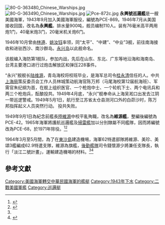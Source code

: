 [[File:80-G-363480_Chinese_Warships.jpg|thumb]]
[[File:80-G-363490_Chinese_Warships.jpg|thumb]]
[[File:Pce-872c.jpg|thumb]]
'''永興號巡邏艦'''是一艘美國海軍{{le|PCE-842級巡邏艦|PCE-842-class patrol craft}}，1943年9月加入美國海軍服役，編號為PCE-869。1946年7月从美国接收回国，改名為'''永興艦'''。排水量900吨，舰员编制110人。装有76毫米高平两用炮1门，40毫米炮3门，20毫米机关炮6门。

1946年10月曾由[[林遵|林遵]]、[[姚汝钰|姚汝钰]]率领，同“太平”、“中建”、“中业”3舰，前往南海接收和进驻西沙、南沙群岛。[[永兴岛|永兴岛]]以此舰命名。

该舰编入海防第1舰队，参加内战，先后在山东、东北、广东等地沿海和海南岛、台湾主要港口进行过炮击解放区和弹压228事件。

“永兴”舰舰长[[陆维源|陆维源]]，青岛海校将校班毕业，是海军总司令[[桂永清|桂永清]]信任的人。中共[[上海局|上海局]]策反委员会工作人员林城策动航海官陈万邦（马尾海校第12届航海班）、军需官朱纪纲为首，在舰上组织医官、一个枪炮中士、一个轮机下士、两个电讯兵和两三个枪炮兵，酝酿投共。1949年4月底，“永兴”舰奉命从上海吴淞口出发去江阴一带巡逻警戒。1949年5月1日，航行至江苏省太仓县测河口外的白茆沙时，陈万邦指挥起义人员突然行动。<!--枪炮中士将轻武器分发给起义骨干，多余的轻武器都锁在枪房内，钥匙带在自己身上。他们很快控制了指挥台、驾驶房、电讯室、前后轮机舱，并将其余官兵集中到舰尾舱临时拘禁起来，派起义人员持枪看守。军舰依旧照常航行。航海官和军需官在指挥台上用手枪胁迫舰长陆维源起义，要他向全舰广播：“永兴舰起义了！”但陆维源对着广播器破口大骂，并呼喊其他官兵起来反对起义。陈万邦马上向他开了一枪，但当时没有打死，只听他在指挥台上更加凄厉地哀嚎惨叫，通过广播器传到了全舰各处。舰上人员立即发生激烈的动荡，反对起义的顽固分子乘机进行煽动。首先是前机舱的轮机人员结成了反起义的小团伙，那个原先赞成起义但又表现动摇的轮机下士在关键时刻果然改变了态度倒向反起义一边。这些情况，在指挥台上的起义领导人都不知道。反起义分子经过阴谋策划，让轮机下士突然跑到指挥台欺骗枪炮中士说：“前机舱的人员不听指挥，他们罢工了，请你下去帮忙弹压一下。”枪炮中士信以为真，立即跟随去前机舱，他一下舱梯口就被埋伏在那里的反起义士兵用太平斧砍死，并搜去身上的枪房钥匙。反起义分子随即打开枪房取出轻武器，又到舰尾舱将看守士兵杀害，放出被拘禁的官兵，并将他们武装起来。这时，全舰内舱部已被反起义分子控制。他们从舰尾舱口钻到后甲板上，迅速占领了舰尾的40毫米机关炮，砍掉炮位的护架挡板，压低射角，疯狂地向指挥台扫射。参加领导起义的军需官等当场牺牲，指挥台被打得弹洞累累，舰的主桅杆也被打得断裂欲折。航海官陈万邦负伤后跳入江中，想泅水游向江北，但被反起义分子用冲锋枪射死。他牺牲前还在水里高喊：“你们杀死不了全中国人民！”参加起义的几个电讯兵仍坚守在舰上电讯室里，舱门紧闭，他们出不来，别人也不敢进去。舰被拖回上海黄浦江后，驻沪海军当局从岸上调来国民党警察局的警车，之后将甲板钻了一个孔，输进毒气把坚守电讯室的起义士兵熏死。起义至此整个失败。国民党从搜缴的陈万邦的日记中发现，“永宁”舰航海官吴伟荣、“永泰”舰航海官邓国法等与陈有过联系，后来也把吴、邓逮捕，将其杀害于上海龙华。陈万邦的海校同学以及上下届学友多人，都受牵连被捕受审。-->投共失败。

1949年9月1日為紀念前艦長[[陸維源|陸維源]]中校平亂殉職，改名為'''維源艦'''，整編後編號為PCE-42。1965年海軍將護航巡邏艦及[[掃雷艦|掃雷艦]]加以分別隸屬不同艦隊，因而將編號改為PCE-68，於1971年除役。<ref name="應紹舜">{{cite web
|url=http://homepage.ntu.edu.tw/~yingshao/pce42yunghsin.htm
|author=應紹舜
|title=永興軍艦
|work=中華民國海軍兩棲艦艇史(1946-2017)
|access-date=2020-10-15
|archive-date=2017-04-28
|archive-url=https://web.archive.org/web/20170428004642/http://homepage.ntu.edu.tw/~yingshao/pce42yunghsin.htm
|dead-url=no
}}</ref><ref>{{cite web
|url=http://www.navsource.org/archives/12/02869.htm
|title=PCE-869
|website=www.navsource.org
|access-date=2020-10-15
|archive-date=2020-01-31
|archive-url=https://web.archive.org/web/20200131012048/http://www.navsource.org/archives/12/02869.htm
|dead-url=no
}}</ref>

1964年3月至5月間，為了在[[東沙島|東沙島]]建造機埸，海軍62特遣部隊將維源、美珍、美頌3艦編成62.9特遣支隊，維源為旗艦，[[海軍艦隊指揮部|後勤艦隊]]司令錢懷源少將兼任支隊長，執行「淡江二號計畫」，運輸建造機埸的材料。<ref name="應紹舜"/><ref name="吳貞正2013">{{cite book|editor=吳貞正|title=《南疆屏障: 南海駐防官兵訪問紀錄》|url=https://books.google.com/books?id=Ry7dDwAAQBAJ&pg=PA77|date=2013-10-01|publisher=國防部政務辦公室|isbn=978-986-03-8411-6|pages=77|access-date=2021-06-02|archive-date=2021-06-16|archive-url=https://web.archive.org/web/20210616133700/https://books.google.com/books?id=Ry7dDwAAQBAJ&pg=PA77|dead-url=no}}</ref>

==參考文獻==
{{reflist}}

[[Category:美國海軍轉交中華民國海軍的艦艇|Category:美國海軍轉交中華民國海軍的艦艇]]
[[Category:1943年下水|Category:1943年下水]]
[[Category:二戰美國軍艦|Category:二戰美國軍艦]]
[[Category:巡邏艇|Category:巡邏艇]]